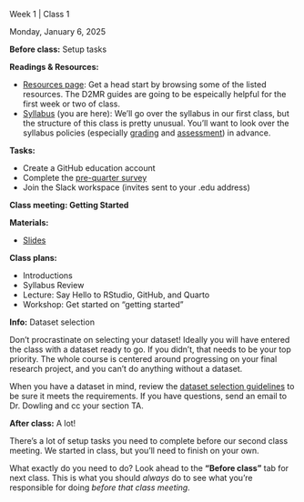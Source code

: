 ```{=html}
<!-- 

Find and replace:

- 1 : week number (numeral only)
- 1 : class number (per week, numeral only)
- Monday, January 6, 2025 : date in format Monday, January 1, 2025
- Getting Started : brief title/topic of the class meeting

TODO: see if there's a way to make these variables
The problem is that if they are includes with multiple on the index page, the variables would need to process before being included. 

-->
```

```{=html}
<!--
##### Announcements/Housekeeping/Etc

Text to appear before the accordion

-->
```

::::::::::::::::::::::::::: {#w1c1 .accordion}
:::: accordion-item
::: {.accordion-header .titlebox}
Week 1 \| Class 1
:::
::::

:::: accordion-item
::: datebox
Monday, January 6, 2025
:::
::::

::::::: accordion-item
:::: accordion-header
::: {.accordion-button .collapsed .prepbox type="button" data-bs-toggle="collapse" data-bs-target="#prep-w1c1" aria-expanded="false" aria-controls="prep-w1c1"}
**Before class:** Setup tasks
:::
::::

:::: {#prep-w1c1 .accordion-collapse .collapse data-bs-parent="#w1c1"}
::: accordion-body
**Readings & Resources:**

-   [Resources page](resources/index.html): Get a head start by browsing some of the listed resources. The D2MR guides are going to be espeically helpful for the first week or two of class.
-   [Syllabus](index.html) (you are here): We'll go over the syllabus in our first class, but the structure of this class is pretty unusual. You'll want to look over the syllabus policies (especially [grading](syllabus/grading.html) and [assessment](assessment/index.html)) in advance.

**Tasks:**

-   Create a GitHub education account
-   Complete the [pre-quarter survey](https://forms.gle/bZR1ntWPs4JA1mS56)
-   Join the Slack workspace (invites sent to your \uchicago.edu address)
:::
::::
:::::::

::::::: accordion-item
:::: accordion-header
::: {.accordion-button .collapsed .classbox type="button" data-bs-toggle="collapse" data-bs-target="#class-w1c1" aria-expanded="false" aria-controls="class-w1c1"}
**Class meeting: Getting Started**
:::
::::

:::: {#class-w1c1 .accordion-collapse .collapse data-bs-parent="#w1c1"}
::: accordion-body
**Materials:**

-   [Slides](https://uchicago.box.com/s/xjqw2zz0gvvus97pgp64cfx4dmtstq4j)

**Class plans:**

-   Introductions
-   Syllabus Review
-   Lecture: Say Hello to RStudio, GitHub, and Quarto
-   Workshop: Get started on "getting started"
:::
::::
:::::::

::::::: accordion-item
:::: accordion-header
::: {.accordion-button .collapsed .infobox type="button" data-bs-toggle="collapse" data-bs-target="#info-w1c1" aria-expanded="false" aria-controls="info-w1c1"}
**Info:** Dataset selection
:::
::::

:::: {#info-w1c1 .accordion-collapse .collapse data-bs-parent="#w1c1"}
::: accordion-body
Don't procrastinate on selecting your dataset! Ideally you will have entered the class with a dataset ready to go. If you didn't, that needs to be your top priority. The whole course is centered around progressing on your final research project, and you can't do anything without a dataset.

When you have a dataset in mind, review the [dataset selection guidelines](assessment/final-project.html) to be sure it meets the requirements. If you have questions, send an email to Dr. Dowling and cc your section TA.
:::
::::
:::::::

::::::: accordion-item
:::: accordion-header
::: {.accordion-button .collapsed .todobox type="button" data-bs-toggle="collapse" data-bs-target="#post-1c1" aria-expanded="false" aria-controls="after-w1c1"}
**After class:** A lot!
:::
::::

:::: {#post-1c1 .accordion-collapse .collapse data-bs-parent="#w1c1"}
::: accordion-body
There's a lot of setup tasks you need to complete before our second class meeting. We started in class, but you'll need to finish on your own.

What exactly do you need to do? Look ahead to the **"Before class"** tab for next class. This is what you should *always* do to see what you're responsible for doing *before that class meeting*.
:::
::::
:::::::
:::::::::::::::::::::::::::
